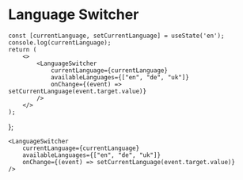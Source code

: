 
# Language Switcher

    const [currentLanguage, setCurrentLanguage] = useState('en');
    console.log(currentLanguage);
    return (
        <>
            <LanguageSwitcher
                currentLanguage={currentLanguage}
                availableLanguages={["en", "de", "uk"]}
                onChange={(event) => setCurrentLanguage(event.target.value)}
            />
        </>
    );
};

<Example />

```
<LanguageSwitcher
    currentLanguage={currentLanguage}
    availableLanguages={["en", "de", "uk"]}
    onChange={(event) => setCurrentLanguage(event.target.value)}
/>
```
